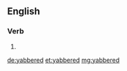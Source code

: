 ==English==

===Verb===
{{head|en|verb form}}

# {{en-past of|yabber}}

[[de:yabbered]]
[[et:yabbered]]
[[mg:yabbered]]